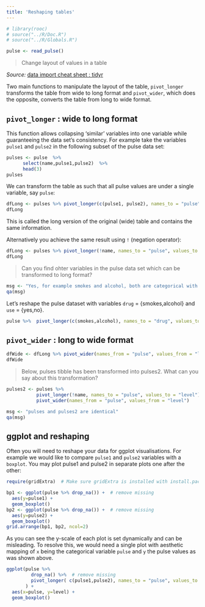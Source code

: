 ```yaml
---
title: 'Reshaping tables'
---
```


```r
# library(rooc)
# source("../R/Doc.R")
# source("../R/Globals.R")

pulse <- read_pulse() 
```

> Change layout of values in a table 
 
<!-- building the course can not find images/tidyr_reshape.png !!!
<center> 
![](images/tidyr_reshape.png)
</center> 
-->

*Source:* [data import cheat sheet : tidyr](https://tidyr.tidyverse.org)


Two main functions to manipulate the layout of the table, `pivot_longer` transforms the table from wide to long format and `pivot_wider`, which does the opposite, converts the table from long to wide format.

## `pivot_longer` : wide to long format

This function allows collapsing 'similar' variables into one variable while guaranteeing the data set's consistency. For example take the variables `pulse1` and `pulse2` in the following subset of the pulse data set:   
```r
pulses <- pulse  %>%  
      select(name,pulse1,pulse2)  %>% 
      head(3) 
pulses
```

We can transform the table as such that all pulse values are under a single variable, say `pulse`:

```r
dfLong <- pulses %>% pivot_longer(c(pulse1, pulse2), names_to = "pulse", values_to = "level")
dfLong
```

This is called the long version of the original (wide) table and contains the same information.

Alternatively you achieve the same result using `!` (negation operator):

```r
dfLong <- pulses %>% pivot_longer(!name, names_to = "pulse", values_to = "level")
dfLong
```


> Can you find ohter variables in the pulse data set which can be transformed to long format?

```r
msg <- "Yes, for example smokes and alcohol, both are categorical with values {yes,no}."
qa(msg)
```

Let's reshape the pulse dataset with variables `drug` = {smokes,alcohol} and `use` = {yes,no}.

```r
pulse %>%  pivot_longer(c(smokes,alcohol), names_to = "drug", values_to = "use")
```


## `pivot_wider` : long to wide format

```r
dfWide <- dfLong %>% pivot_wider(names_from = "pulse", values_from = "level")
dfWide
```


> Below, pulses tibble has been transformed into pulses2. What can you say about this transformation?       

```r
pulses2 <- pulses %>% 
           pivot_longer(!name, names_to = "pulse", values_to = "level") %>% 
           pivot_wider(names_from = "pulse", values_from = "level")
```


```r
msg <- "pulses and pulses2 are identical"
qa(msg)
```


## ggplot and reshaping

Often you will need to reshape your data for ggplot visualisations. For example we would like to compare `pulse1` and  `pulse2` variables with a `boxplot`. You may plot pulse1 and pulse2 in separate plots one after the other:

```r
require(gridExtra)  # Make sure gridExtra is installed with install.packages("gridExtra").

bp1 <- ggplot(pulse %>% drop_na()) +  # remove missing
  aes(y=pulse1) +
  geom_boxplot()
bp2 <- ggplot(pulse %>% drop_na()) +  # remove missing
  aes(y=pulse2) +
  geom_boxplot()
grid.arrange(bp1, bp2, ncol=2)
```

As you can see the y-scale of each plot is set dynamically and can be misleading. To resolve this, we would need a single plot with aesthetic mapping of `x` being  the categorical variable `pulse` and `y` the pulse values as was shown above.  

```r
ggplot(pulse %>% 
         drop_na() %>%  # remove missing 
         pivot_longer( c(pulse1,pulse2), names_to = "pulse", values_to = "level")
       ) +  
  aes(x=pulse, y=level) +
  geom_boxplot()
```

